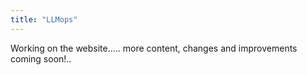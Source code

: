 ```yaml
---
title: "LLMops"
---
```


Working on the website..... more content, changes and improvements coming soon!..
